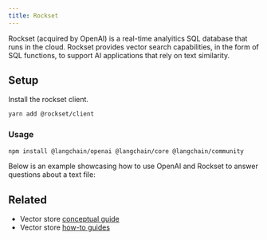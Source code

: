 ```yaml
---
title: Rockset
---
```


Rockset (acquired by OpenAI) is a real-time analyitics SQL database that runs in the cloud.
Rockset provides vector search capabilities, in the form of SQL functions, to support AI applications that rely on text similarity.

## Setup

Install the rockset client.

```bash
yarn add @rockset/client
```

### Usage


<IntegrationInstallTooltip/>

```bash npm
npm install @langchain/openai @langchain/core @langchain/community
```


Below is an example showcasing how to use OpenAI and Rockset to answer questions about a text file:

<Rockset />

## Related

- Vector store [conceptual guide](/oss/integrations/vectorstores)
- Vector store [how-to guides](/oss/integrations/vectorstores)
